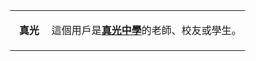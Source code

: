 <div style="float:{{{float|left}}}; border:{{{border-width|{{{border-s|1}}}}}}px solid {{{border-color|{{{1|#0000cc}}}}}}; margin:1px;">
{| cellspacing="0" style="width:238px; background:{{{info-background|{{{2|#99B3FF}}}}}};"
| style="width:45px; height:45px; background:{{{logo-background|{{{1|#99B3FF}}}}}}; text-align:center; font-size:{{{logo-size|{{{5|{{{id-s|14}}}}}}}}}pt; color:{{{logo-color|{{{id-fc|black}}}}}};" | '''真光'''
| style="font-size:{{{info-size|10}}}pt; padding:4pt; line-height:1.25em; color:{{{info-color|{{{info-fc|black}}}}}};" | 這個用戶是'''[[真光中學]]'''的老師、校友或學生。
|}</div>